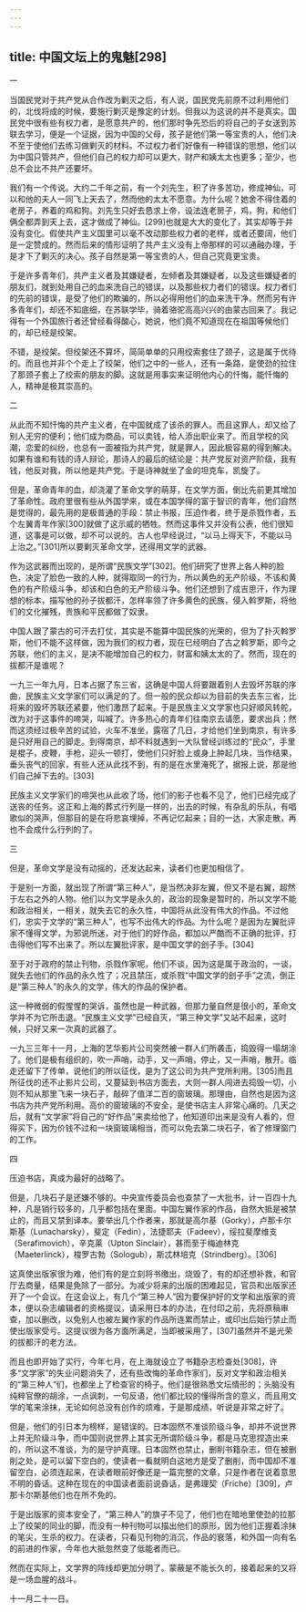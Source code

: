 ```yaml
---
---
---
```

title: 中国文坛上的鬼魅[298]
---




一

当国民党对于共产党从合作改为剿灭之后，有人说，国民党先前原不过利用他们的，北伐将成的时候，要施行剿灭是豫定的计划。但我以为这说的并不是真实。国民党中很有些有权力者，是愿意共产的，他们那时争先恐后的将自己的子女送到苏联去学习，便是一个证据，因为中国的父母，孩子是他们第一等宝贵的人，他们决不至于使他们去练习做剿灭的材料。不过权力者们好像有一种错误的思想，他们以为中国只管共产，但他们自己的权力却可以更大，财产和姨太太也更多；至少，也总不会比不共产还要坏。

我们有一个传说。大约二千年之前，有一个刘先生，积了许多苦功，修成神仙，可以和他的夫人一同飞上天去了，然而他的太太不愿意。为什么呢？她舍不得住着的老房子，养着的鸡和狗。刘先生只好去恳求上帝，设法连老房子，鸡，狗，和他们俩全都弄到天上去，这才做成了神仙。[299]也就是大大的变化了，其实却等于并没有变化。假使共产主义国里可以毫不改动那些权力者的老样，或者还要阔，他们是一定赞成的。然而后来的情形证明了共产主义没有上帝那样的可以通融办理，于是才下了剿灭的决心。孩子自然是第一等宝贵的人，但自己究竟更宝贵。

于是许多青年们，共产主义者及其嫌疑者，左倾者及其嫌疑者，以及这些嫌疑者的朋友们，就到处用自己的血来洗自己的错误，以及那些权力者们的错误。权力者们的先前的错误，是受了他们的欺骗的，所以必得用他们的血来洗干净。然而另有许多青年们，却还不知底细，在苏联学毕，骑着骆驼高高兴兴的由蒙古回来了。我记得有一个外国旅行者还曾经看得酸心，她说，他们竟不知道现在在祖国等候他们的，却已经是绞架。

不错，是绞架。但绞架还不算坏，简简单单的只用绞索套住了颈子，这是属于优待的。而且也并非个个走上了绞架，他们之中的一些人，还有一条路，是使劲的拉住了那颈子套上了绞索的朋友的脚。这就是用事实来证明他内心的忏悔，能忏悔的人，精神是极其崇高的。

二

从此而不知忏悔的共产主义者，在中国就成了该杀的罪人。而且这罪人，却又给了别人无穷的便利；他们成为商品，可以卖钱，给人添出职业来了。而且学校的风潮，恋爱的纠纷，也总有一面被指为共产党，就是罪人，因此极容易的得到解决。如果有谁和有钱的诗人辩论，那诗人的最后的结论是：共产党反对资产阶级，我有钱，他反对我，所以他是共产党。于是诗神就坐了金的坦克车，凯旋了。

但是，革命青年的血，却浇灌了革命文学的萌芽，在文学方面，倒比先前更其增加了革命性。政府里很有些从外国学来，或在本国学得的富于智识的青年，他们自然是觉得的，最先用的是极普通的手段：禁止书报，压迫作者，终于是杀戮作者，五个左翼青年作家[300]就做了这示威的牺牲。然而这事件又并没有公表，他们很知道，这事是可以做，却不可以说的。古人也早经说过，“以马上得天下，不能以马上治之。”[301]所以要剿灭革命文学，还得用文学的武器。

作为这武器而出现的，是所谓“民族文学”[302]。他们研究了世界上各人种的脸色，决定了脸色一致的人种，就得取同一的行为，所以黄色的无产阶级，不该和黄色的有产阶级斗争，却该和白色的无产阶级斗争。他们还想到了成吉思汗，作为理想的标本，描写他的孙子拔都汗，怎样率领了许多黄色的民族，侵入斡罗斯，将他们的文化摧残，贵族和平民都做了奴隶。

中国人跟了蒙古的可汗去打仗，其实是不能算中国民族的光荣的，但为了扑灭斡罗斯，他们不能不这样做，因为我们的权力者，现在已经明白了古之斡罗斯，即今之苏联，他们的主义，是决不能增加自己的权力，财富和姨太太的了。然而，现在的拔都汗是谁呢？

一九三一年九月，日本占据了东三省，这确是中国人将要跟着别人去毁坏苏联的序曲，民族主义文学家们可以满足的了。但一般的民众却以为目前的失去东三省，比将来的毁坏苏联还紧要，他们激昂了起来。于是民族主义文学家也只好顺风转舵，改为对于这事件的啼哭，叫喊了。许多热心的青年们往南京去请愿，要求出兵；然而这须经过极辛苦的试验，火车不准坐，露宿了几日，才给他们坐到南京，有许多是只好用自己的脚走。到得南京，却不料就遇到一大队曾经训练过的“民众”，手里是棍子，皮鞭，手枪，迎头一顿打，使他们只好脸上或身上肿起几块，当作结果，垂头丧气的回家，有些人还从此找不到，有的是在水里淹死了，据报上说，那是他们自己掉下去的。[303]

民族主义文学家们的啼哭也从此收了场，他们的影子也看不见了，他们已经完成了送丧的任务。这正和上海的葬式行列是一样的，出去的时候，有杂乱的乐队，有唱歌似的哭声，但那目的是在将悲哀埋掉，不再记忆起来；目的一达，大家走散，再也不会成什么行列的了。

三

但是，革命文学是没有动摇的，还发达起来，读者们也更加相信了。

于是别一方面，就出现了所谓“第三种人”，是当然决非左翼，但又不是右翼，超然于左右之外的人物。他们以为文学是永久的，政治的现象是暂时的，所以文学不能和政治相关，一相关，就失去它的永久性，中国将从此没有伟大的作品。不过他们，忠实于文学的“第三种人”，也写不出伟大的作品。为什么呢？是因为左翼批评家不懂得文学，为邪说所迷，对于他们的好作品，都加以严酷而不正确的批评，打击得他们写不出来了。所以左翼批评家，是中国文学的刽子手。[304]

至于对于政府的禁止刊物，杀戮作家呢，他们不谈，因为这是属于政治的，一谈，就失去他们的作品的永久性了；况且禁压，或杀戮“中国文学的刽子手”之流，倒正是“第三种人”的永久的文学，伟大的作品的保护者。

这一种微弱的假惺惺的哭诉，虽然也是一种武器，但那力量自然是很小的，革命文学并不为它所击退。“民族主义文学”已经自灭，“第三种文学”又站不起来，这时候，只好又来一次真的武器了。

一九三三年十一月，上海的艺华影片公司突然被一群人们所袭击，捣毁得一塌胡涂了。他们是极有组织的，吹一声哨，动手，又一声哨，停止，又一声哨，散开。临走还留下了传单，说他们的所以征伐，是为了这公司为共产党所利用。[305]而且所征伐的还不止影片公司，又蔓延到书店方面去，大则一群人闯进去捣毁一切，小则不知从那里飞来一块石子，敲碎了值洋二百的窗玻璃。那理由，自然也是因为这书店为共产党所利用。高价的窗玻璃的不安全，是使书店主人非常心痛的。几天之后，就有“文学家”将自己的“好作品”来卖给他了，他知道印出来是没有人看的，但得买下，因为价钱不过和一块窗玻璃相当，而可以免去第二块石子，省了修理窗门的工作。

四

压迫书店，真成为最好的战略了。

但是，几块石子是还嫌不够的。中央宣传委员会也查禁了一大批书，计一百四十九种，凡是销行较多的，几乎都包括在里面。中国左翼作家的作品，自然大抵是被禁止的，而且又禁到译本。要举出几个作者来，那就是高尔基（Gorky），卢那卡尔斯基（Lunacharsky），斐定（Fedin），法捷耶夫（Fadeev），绥拉斐摩维支（Serafimovich），辛克莱（Upton Sinclair），甚而至于梅迪林克（Maeterlinck），梭罗古勃（Sologub），斯忒林培克（Strindberg）。[306]

这真使出版家很为难，他们有的是立刻将书缴出，烧毁了，有的却还想补救，和官厅去商量，结果是免除了一部分。为减少将来的出版的困难起见，官员和出版家还开了一个会议。在这会议上，有几个“第三种人”因为要保护好的文学和出版家的资本，便以杂志编辑者的资格提议，请采用日本的办法，在付印之前，先将原稿审查，加以删改，以免别人也被左翼作家的作品所连累而禁止，或印出后始行禁止而使出版家受亏。这提议很为各方面所满足，当即被采用了，[307]虽然并不是光荣的拔都汗的老方法。

而且也即开始了实行，今年七月，在上海就设立了书籍杂志检查处[308]，许多“文学家”的失业问题消失了，还有些改悔的革命作家们，反对文学和政治相关的“第三种人”们，也都坐上了检查官的椅子。他们是很熟悉文坛情形的；头脑没有纯粹官僚的胡涂，一点讽刺，一句反语，他们都比较的懂得所含的意义，而且用文学的笔来涂抹，无论如何总没有创作的烦难，于是那成绩，听说是非常之好了。

但是，他们的引日本为榜样，是错误的。日本固然不准谈阶级斗争，却并不说世界上并无阶级斗争，而中国则说世界上其实无所谓阶级斗争，都是马克思捏造出来的，所以这不准谈，为的是守护真理。日本固然也禁止，删削书籍杂志，但在被删削之处，是可以留下空白的，使读者一看就明白这地方是受了删削，而中国却不准留空白，必须连起来，在读者眼前好像还是一篇完整的文章，只是作者在说着意思不明的昏话。这种在现在的中国读者面前说昏话，是弗理契（Friche）[309]，卢那卡尔斯基他们也在所不免的。

于是出版家的资本安全了，“第三种人”的旗子不见了，他们也在暗地里使劲的拉那上了绞架的同业的脚，而没有一种刊物可以描出他们的原形，因为他们正握着涂抹的笔尖，生杀的权力。在读者，只看见刊物的消沉，作品的衰落，和外国一向有名的前进的作家，今年也大抵忽然变了低能者而已。

然而在实际上，文学界的阵线却更加分明了。蒙蔽是不能长久的，接着起来的又将是一场血腥的战斗。

十一月二十一日。